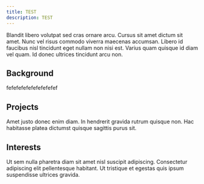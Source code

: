 ```yaml
---
title: TEST
description: TEST
---
```


Blandit libero volutpat sed cras ornare arcu. Cursus sit amet dictum sit amet. Nunc vel risus commodo viverra maecenas accumsan. Libero id faucibus nisl tincidunt eget nullam non nisi est. Varius quam quisque id diam vel quam. Id donec ultrices tincidunt arcu non.

## Background

fefefefefefefefefefef

## Projects

Amet justo donec enim diam. In hendrerit gravida rutrum quisque non. Hac habitasse platea dictumst quisque sagittis purus sit.

## Interests

Ut sem nulla pharetra diam sit amet nisl suscipit adipiscing. Consectetur adipiscing elit pellentesque habitant. Ut tristique et egestas quis ipsum suspendisse ultrices gravida.
